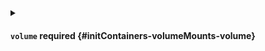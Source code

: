 

<PartialContainerPath />



<details className="config-field" data-expandable="true">
<summary>

#### `volume` <span className="config-field-required" data-required="false">required</span> <span className="config-field-type"></span> <span className="config-field-default"></span> <span className="config-field-enum"></span> {#initContainers-volumeMounts-volume}



</summary>

<PartialVolumereference />


</details>
